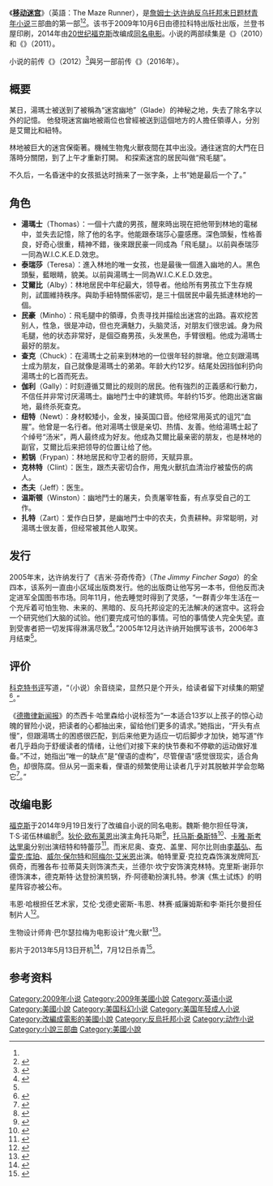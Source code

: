 {{for|改编自小说的同名电影|移動迷宮 (電影)}}

{{Infobox book |
| name          = 移动迷宫<br/>The Maze Runner
| image         =  [[File:The_Maze_Runner_cover.png|200px]]
| author        = [[詹姆士·达许纳|詹姆士·达许纳]]
| cover_artist  = 菲利普·斯鲁布
| country       = 美国
| language      = 英语
| genre         = [[青年小说|青年]]、[[科幻|科幻]]、[[末日幻想|末日]]
| publisher     = 德拉科特出版社
| pub_date      = 2009年10月21日
| pages         = 374
| isbn          = 978-0-385-73794-4
| dewey=
| congress= PZ7.D2587Maz 2007
| oclc=
| followed_by   = {{link-en|焦土试练|The Scorch Trials}}<ref name="desnews-nov2009">{{cite web|url=http://www.deseretnews.com/article/705347173/Maze-Runner-on-right-track.html|title='Maze Runner' on 'right track'|first=Aaron|last=Shill|publisher=Deseret Morning News|date=2009-11-25|accessdate=2009-12-19|archiveurl=https://www.webcitation.org/5m8K6eosT?url=http://www.deseretnews.com/article/705347173/Maze-Runner-on-right-track.html|archivedate=2009年12月19日|deadurl=yes}}</ref>
}}

《'''[[移动迷宫|移动迷宫]]'''》（英語：The Maze Runner），是[[詹姆士·达许纳|詹姆士·达许纳]][[反乌托邦|反乌托邦]][[末日幻想|末日题材]][[青年小说|青年小说]]三部曲的第一部<ref name="desnews-nov2009" /><ref name="pubweek-may2009">{{cite web |url=http://sucial.com/the-maze-runner-review-hollywood-movie-2014/ |title=The Maze Runner 2014 Full Movie Review |publisher=[[Publishers_Weekly|Publishers Weekly]] |first=Enric |last=Dig |date=2014-09-24 |accessdate=2014-09-24 |archive-date=2014-09-25 |archive-url=https://web.archive.org/web/20140925161238/http://sucial.com/the-maze-runner-review-hollywood-movie-2014/ |dead-url=yes }}</ref>。该书于2009年10月6日由德拉科特出版社出版，兰登书屋印刷，2014年由[[20世纪福克斯|20世纪福克斯]]改编成[[移动迷宫_(电影)|同名电影]]。小说的两部续集是《{{link-en|焦土試煉|The Scorch Trials}}》（2010）和《{{link-en|死亡解药|The Death Cure}}》（2011）。

小说的前传《{{link-en|格殺指令|The Kill Order}}》（2012）<ref name="KillOrder">{{cite press release|url=http://www.randomhouse.com/teens/mazerunner/kill-order-press-release.php|title=The Kill Order to be published in August 2012|publisher=Delacorte LShakshahxjdPress|location=New York|date=2011-11-21|accessdate=2011-11-24|archive-date=2011-12-10|archive-url=https://web.archive.org/web/20111210053409/http://www.randomhouse.com/teens/mazerunner/kill-order-press-release.php|dead-url=no}}</ref>與另一部前传《{{link-en|热病解码|The Fever Code}}》（2016年）。

== 概要 ==
某日，湯瑪士被送到了被稱為“迷宮幽地”（Glade）的神秘之地，失去了除名字以外的記憶。
他發現迷宮幽地被兩位也曾經被送到這個地方的人擔任領導人，分別是艾爾比和紐特。

林地被巨大的迷宫保衛著。機械生物鬼火獸夜間在其中出没。通往迷宫的大門在日落時分關閉，到了上午才重新打開。
和探索迷宫的居民叫做“飛毛腿”。

不久后，一名昏迷中的女孩抵达时捎来了一张字条，上书“她是最后一个了。”

== 角色 ==
*'''湯瑪士'''（Thomas）：一個十六歲的男孩，醒來時出現在把他带到林地的電梯中，並失去記憶，除了他的名字。他能跟泰瑞莎心靈感應。深色頭髮，性格善良，好奇心很重，精神不錯，後來跟民豪一同成為「飛毛腿」。以前與泰瑞莎一同為W.I.C.K.E.D.效忠。
*'''泰瑞莎'''（Teresa）：進入林地的唯一女孩，也是最後一個進入幽地的人。黑色頭髮，藍眼睛，貌美。以前與湯瑪士一同為W.I.C.K.E.D.效忠。
*'''艾爾比'''（Alby）：林地居民中年纪最大，领导者。他给所有男孩立下生存規則，試圖維持秩序。與助手紐特關係密切，是三十個居民中最先抵達林地的一個。
*'''民豪'''（Minho）：飛毛腿中的領導，负责寻找并描绘出迷宫的出路。喜欢挖苦别人，性急，很是冲动，但也充满魅力，头脑灵活，对朋友们很忠诚。身为飛毛腿，他的状态非常好，是個亞裔男孩，头发黑色，手臂很粗。他成为湯瑪士最好的朋友。
*'''查克'''（Chuck）：在湯瑪士之前来到林地的一位很年轻的胖墩。他立刻跟湯瑪士成为朋友，自己就像是湯瑪士的弟弟。年龄大约12岁。结尾处因挡伽利扔向湯瑪士的匕首而死去。
*'''伽利'''（Gally）：时刻遵循艾爾比的规则的居民。他有強烈的正義感和行動力，不信任并非常讨厌湯瑪士。幽地鬥士中的建筑师。年龄约15岁。他跑出迷宮幽地，最终杀死查克。
*'''纽特'''（Newt）：身材較矮小，金发，操英国口音。他经常用英式的诅咒“血腥”。他曾是一名行者。他对湯瑪士很是亲切、热情、友善。他给湯瑪士起了个绰号“汤米”，两人最终成为好友。他成為艾爾比最亲密的朋友，也是林地的副官，艾爾比后来把领导的位置让给了他。
*'''煎锅'''（Frypan）：林地居民和守卫者的厨师，天赋异禀。
*'''克林特'''（Clint）：医生，跟杰夫密切合作，用鬼火獸抗血清治疗被蛰伤的病人。
*'''杰夫'''（Jeff）：医生。
*'''温斯顿'''（Winston）：幽地鬥士的屠夫，负责屠宰牲畜，有点享受自己的工作。
*'''扎特'''（Zart）：爱作白日梦，是幽地鬥士中的农夫，负责耕种。非常聪明，对湯瑪士很友善，但经常被其他人取笑。

== 发行 ==
2005年末，达许纳发行了《吉米·芬奇传奇》（''The Jimmy Fincher Saga''）的全四本，该系列一直由小区域出版商发行。他的出版商让他写另一本书，但他反而决定进军全国图书市场。同年11月，他去睡觉时得到了灵感，“一群青少年生活在一个充斥着可怕生物、未来的、黑暗的、反乌托邦设定的无法解决的迷宫中。这将会一个研究他们大脑的试验。他们要完成可怕的事情。可怕的事情使人完全失望。直到受害者把一切发挥得淋漓尽致<ref name="tale">{{cite web|first=James|last=Dashner|url=http://jamesdashner.blogspot.com/2008/07/tale-of-maze-runner.html|title=The Tale of The Maze Runner|publisher=The Dashner Dude|date=2008-07-16|accessdate=2012-02-05|archive-date=2012-10-06|archive-url=https://www.webcitation.org/6BCSfEfTm?url=http://jamesdashner.blogspot.com/2008/07/tale-of-maze-runner.html|dead-url=no}}</ref>。”2005年12月达许纳开始撰写该书，2006年3月结束<ref name="tale" />。

== 评价 ==
[[科克特书评|科克特书评]]写道，“（小说）余音绕梁，显然只是个开头，给读者留下对续集的期望<ref>{{cite web|url=http://www.kirkusreviews.com/book-reviews/james-dashner/the-maze-runner/|title=The Maze Runner|work=Kirkus Reviews|date=2009-09-15|accessdate=2012-02-05|archive-date=2012-10-06|archive-url=https://www.webcitation.org/6BCSgdLgb?url=http://www.kirkusreviews.com/book-reviews/james-dashner/the-maze-runner/|dead-url=no}}</ref>。”

《[[德撒律新闻报|德撒律新闻报]]》的杰西卡·哈里森给小说标签为“一本适合13岁以上孩子的惊心动魄的冒险小说，把读者的心都抽出来，留给他们更多的请求。”她指出，“开头有点慢”，但跟湯瑪士的困惑很匹配，到后来他更为适应一切后脚步才加快，她写道“作者几乎趋向于舒缓读者的情绪，让他们对接下来的快节奏和不停歇的运动做好准备。”不过，她指出“唯一的缺点”是“俚语的虚构”，尽管俚语“感觉很现实，适合角色，却很陈腐。但从另一面来看，俚语的频繁使用让读者几乎对其脱敏并学会忽略它<ref name="desnews-oct2001">{{cite web|url=http://www.deseretnews.com/article/705334045/Maze-Runner-provides-a-thrilling-adventure.html|title='Maze Runner' provides a thrilling adventure|first=Jessica|last=Harrison|publisher=Deseret Morning News|date=2009-10-03|accessdate=2009-12-19|archiveurl=https://www.webcitation.org/5m8LCdiKP?url=http://www.deseretnews.com/article/705334045/Maze-Runner-provides-a-thrilling-adventure.html|archivedate=2009年12月19日|deadurl=yes}}</ref>。”

== 改编电影 ==
{{main|移动迷宫 (电影)}}

[[20世纪福克斯|福克斯]]于2014年9月19日发行了改编自小说的同名电影。魏斯·鲍尔担任导演，T·S·诺伍林编剧<ref>{{cite web|first=Steven|last=Zeitchik|url=http://latimesblogs.latimes.com/movies/2011/01/the-maze-runner-james-dashner-noah-oppenheim-catherine-hardwicke-movie.html|title=Young-adult sensation 'The Maze Runner' gets ready to run the movie gantlet (Updated)|work=The Los Angeles Times|date=2011-01-04|accessdate=2012-02-05|archive-date=2012-10-06|archive-url=https://www.webcitation.org/6BCShclSu?url=http://latimesblogs.latimes.com/movies/2011/01/the-maze-runner-james-dashner-noah-oppenheim-catherine-hardwicke-movie.html|dead-url=no}}</ref>。[[狄伦·欧布莱恩|狄伦·欧布莱恩]]出演主角托马斯<ref>{{cite web |url=http://hollywoodcrush.mtv.com/2013/04/18/the-maze-runner-dylan-obrien |title='Maze Runner' Finds Its Thomas |work=[[MTV|MTV]] |date=2013-04-18 |first=Amy |last=Wilkinson |accessdate=2013-06-28 |archive-date=2013-05-24 |archive-url=https://web.archive.org/web/20130524031820/http://hollywoodcrush.mtv.com/2013/04/18/the-maze-runner-dylan-obrien |dead-url=no }}</ref>，[[托马斯·桑斯特|托马斯·桑斯特]]<ref>{{cite web|title=Movie Casting Round-Up: Thomas Brodie-Sangster Joins ‘Maze Runner’; Scott Glenn Added To ‘Trigger’|url=http://www.deadline.com/2013/03/movie-casting-thomas-brodie-sangster-maze-runner-scott-glenn-trigger-game-of-thrones/|publisher=deadline.com|accessdate=2013-03-13|archive-date=2013-06-19|archive-url=https://www.webcitation.org/6HUlfZcqx?url=http://www.deadline.com/2013/03/movie-casting-thomas-brodie-sangster-maze-runner-scott-glenn-trigger-game-of-thrones/|dead-url=no}}</ref>、[[卡雅·斯考达里奥|卡雅·斯考达里奥]]分别出演纽特和特蕾莎<ref>{{cite web|title=Kaya Scodelario Joins The Maze Runner|url=http://www.empireonline.com/news/story.aspNID=37078/|publisher=empireonline.com|accessdate=2013-04-08}}</ref>。而米尼奥、查克、盖里、阿尔比则由[[李基弘|李基弘]]、[[布雷克·库珀|布雷克·库珀]]、[[威尔·保尔特|威尔·保尔特]]和[[阿梅尔·艾米恩|阿梅尔·艾米恩]]出演。帕特里夏·克拉克森饰演发牌阿瓦·佩奇，而雅各布·拉蒂莫夫则饰演杰夫，兰德尔·坎宁安饰演克林特。克里斯·谢菲尔德饰演本，德克斯特·达登扮演煎锅，乔·阿德勒扮演扎特。参演《焦土试炼》的明星阵容亦被公布。

韦恩·哈根担任艺术家，艾伦·戈德史密斯-韦恩、林赛·威廉姆斯和李·斯托尔曼担任制片人<ref>{{cite web|first=|last=|url=https://twitter.com/Melihasnewideas/status/276725770322321409|title=We have @jamesdashner The Dashner Dude, then we got @wesball Mr Director Dude and now we have @ankaris Mr Designer Dude!! Good that|work=[[Twitter|Twitter]]|date=2011-12-07|accessdate=2012-12-22}}</ref>。

生物设计师肯·巴尔瑟拉梅为电影设计“鬼火獸”<ref>{{Cite web |url=http://theartofken.com/viewgallery.php?galleryID=the-maze-runner-21 |title=存档副本 |accessdate=2015-03-14 |archive-date=2015-05-05 |archive-url=https://web.archive.org/web/20150505210349/http://theartofken.com/viewgallery.php?galleryID=the-maze-runner-21 |dead-url=yes }}</ref>。

影片于2013年5月13日开机<ref>{{cite web |url=https://twitter.com/jamesdashner/status/317443010306654209 |title=Much more casting news should be coming very soon. They start filming in May. Release date of September 19, 2014 #dashnerchat |last=Dashner |first=James |date=2013-03-29 |work= |publisher=[[Twitter|Twitter]] |accessdate=2013-03-30 |archive-date=2014-01-10 |archive-url=https://web.archive.org/web/20140110041547/https://twitter.com/jamesdashner/status/317443010306654209 |dead-url=no }}</ref>，7月12日杀青<ref>{{cite web|last1=simg|first1=murphy|title=The Maze Runner Review|url=http://azim.org/movies/422-the-maze-runner|accessdate=2014-09-15|archive-date=2014-09-22|archive-url=https://web.archive.org/web/20140922050159/http://azim.org/movies/422-the-maze-runner|dead-url=no}}</ref>。

== 参考资料 ==
{{reflist|2}}
{{The Maze Runner}}
[[Category:2009年小说|Category:2009年小说]]
[[Category:2009年美國小說|Category:2009年美國小說]] 
[[Category:英语小说|Category:英语小说]]
[[Category:美國小說|Category:美國小說]]
[[Category:美国科幻小说|Category:美国科幻小说]]
[[Category:美国年轻成人小说|Category:美国年轻成人小说]]
[[Category:改編成電影的美國小說|Category:改編成電影的美國小說]]
[[Category:反烏托邦小说|Category:反烏托邦小说]]
[[Category:动作小说|Category:动作小说]]
[[Category:小說三部曲|Category:小說三部曲]]
[[Category:美國小說|Category:美國小說]]